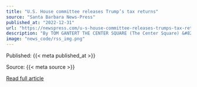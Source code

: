 ```yaml
---
title: "U.S. House committee releases Trump’s tax returns"
source: "Santa Barbara News-Press"
published_at: "2022-12-31"
url: "https://newspress.com/u-s-house-committee-releases-trumps-tax-returns/?utm_source=rss&utm_medium=rss&utm_campaign=u-s-house-committee-releases-trumps-tax-returns"
description: "By TOM GANTERT THE CENTER SQUARE (The Center Square) &#8211; The House Ways and Means Committee&#8230;The post U.S. House committee releases Trump&#8217;s tax returns appeared first on Santa Barbara News-Press."
image: "news_code/rss_img.png"
---
```



  Published: {{< meta published_at >}}
  

  Source: {{< meta source >}}
  

  [Read full article]({{< meta url >}})
  

